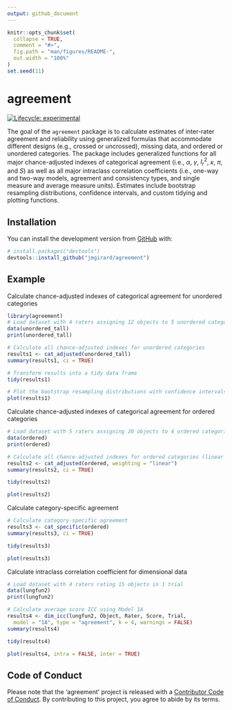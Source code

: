 ```yaml
---
output: github_document
---
```


<!-- README.md is generated from README.Rmd. Please edit that file -->

```r
knitr::opts_chunk$set(
  collapse = TRUE,
  comment = "#>",
  fig.path = "man/figures/README-",
  out.width = "100%"
)
set.seed(11)
```
# agreement

<!-- badges: start -->
[![Lifecycle: experimental](https://img.shields.io/badge/lifecycle-experimental-orange.svg)](https://www.tidyverse.org/lifecycle/#experimental)
<!-- badges: end -->

The goal of the `agreement` package is to calculate estimates of inter-rater agreement and reliability using generalized formulas that accommodate different designs (e.g., crossed or uncrossed), missing data, and ordered or unordered categories. The package includes generalized functions for all major chance-adjusted indexes of categorical agreement (i.e., $\alpha$, $\gamma$, $I_r^2$, $\kappa$, $\pi$, and $S$) as well as all major intraclass correlation coefficients (i.e., one-way and two-way models, agreement and consistency types, and single measure and average measure units). Estimates include bootstrap resampling distributions, confidence intervals, and custom tidying and plotting functions.

## Installation

You can install the development version from [GitHub](https://github.com/) with:

``` r
# install.packages("devtools")
devtools::install_github("jmgirard/agreement")
```
## Example

Calculate chance-adjusted indexes of categorical agreement for unordered categories

```r
library(agreement)
# Load dataset with 4 raters assigning 12 objects to 5 unordered categories
data(unordered_tall)
print(unordered_tall)
```

```r
# Calculate all chance-adjusted indexes for unordered categories
results1 <- cat_adjusted(unordered_tall)
summary(results1, ci = TRUE)
```

```r
# Transform results into a tidy data frame
tidy(results1)
```

```r
# Plot the bootstrap resampling distributions with confidence intervals
plot(results1)
```

Calculate chance-adjusted indexes of categorical agreement for ordered categories

```r
# Load dataset with 5 raters assigning 20 objects to 4 ordered categories
data(ordered)
print(ordered)
```

```r
# Calculate all chance-adjusted indexes for ordered categories (linear weights)
results2 <- cat_adjusted(ordered, weighting = "linear")
summary(results2, ci = TRUE)
```

```r
tidy(results2)
```

```r
plot(results2)
```

Calculate category-specific agreement

```r
# Calculate category-specific agreement
results3 <- cat_specific(ordered)
summary(results3, ci = TRUE)
```

```r
tidy(results3)
```

```r
plot(results3)
```

Calculate intraclass correlation coefficient for dimensional data

```r
# Load dataset with 4 raters rating 15 objects in 1 trial
data(lungfun2)
print(lungfun2)
```

```r
# Calculate average score ICC using Model 1A
results4 <- dim_icc(lungfun2, Object, Rater, Score, Trial, 
  model = "1A", type = "agreement", k = 4, warnings = FALSE)
summary(results4)
```

```r
tidy(results4)
```


```r
plot(results4, intra = FALSE, inter = TRUE)
```

## Code of Conduct

Please note that the 'agreement' project is released with a
[Contributor Code of Conduct](.github/CODE_OF_CONDUCT.md).
By contributing to this project, you agree to abide by its terms.
